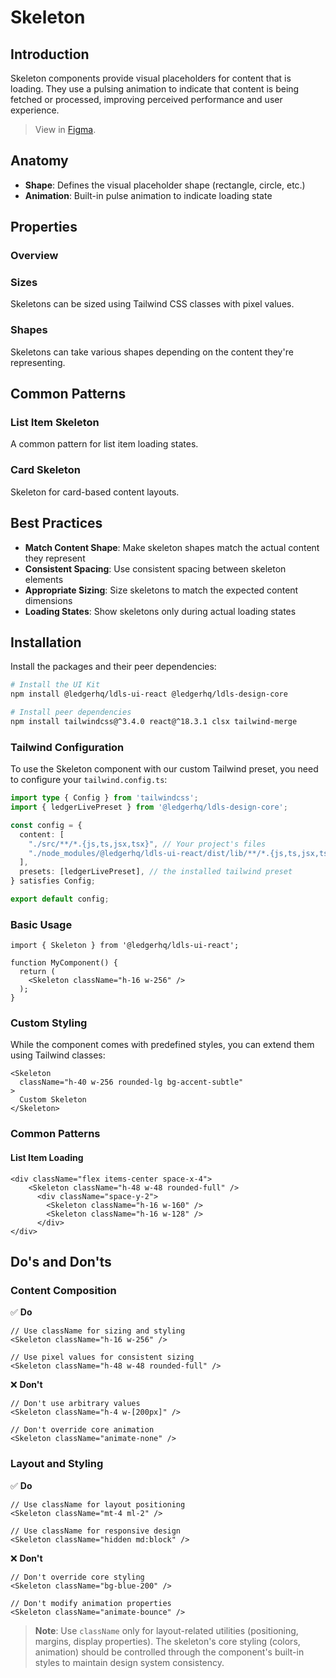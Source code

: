 
<Meta title="Components/Skeleton" of={SkeletonStories} />

# Skeleton

<CustomTabs>
  <Tab label="Overview">

## Introduction

Skeleton components provide visual placeholders for content that is loading. They use a pulsing animation to indicate that content is being fetched or processed, improving perceived performance and user experience.

> View in [Figma](https://www.figma.com/design/JxaLVMTWirCpU0rsbZ30k7/2.-Components-Library?node-id=8004-10676&m=dev).

## Anatomy

<Canvas of={SkeletonStories.Default} />

- **Shape**: Defines the visual placeholder shape (rectangle, circle, etc.)
- **Animation**: Built-in pulse animation to indicate loading state

## Properties

### Overview

<Canvas of={SkeletonStories.Default} />
<Controls of={SkeletonStories.Default} />

### Sizes

Skeletons can be sized using Tailwind CSS classes with pixel values.

<Canvas of={SkeletonStories.Sizes} />

### Shapes

Skeletons can take various shapes depending on the content they're representing.

<Canvas of={SkeletonStories.Shapes} />

## Common Patterns

### List Item Skeleton

A common pattern for list item loading states.

<Canvas of={SkeletonStories.ListItem} />

### Card Skeleton

Skeleton for card-based content layouts.

<Canvas of={SkeletonStories.Card} />

## Best Practices

- **Match Content Shape**: Make skeleton shapes match the actual content they represent
- **Consistent Spacing**: Use consistent spacing between skeleton elements
- **Appropriate Sizing**: Size skeletons to match the expected content dimensions
- **Loading States**: Show skeletons only during actual loading states

</Tab>
<Tab label="Implementation">

## Installation

Install the packages and their peer dependencies:

```bash
# Install the UI Kit
npm install @ledgerhq/ldls-ui-react @ledgerhq/ldls-design-core

# Install peer dependencies
npm install tailwindcss@^3.4.0 react@^18.3.1 clsx tailwind-merge
```

### Tailwind Configuration

To use the Skeleton component with our custom Tailwind preset, you need to configure your `tailwind.config.ts`:

```typescript
import type { Config } from 'tailwindcss';
import { ledgerLivePreset } from '@ledgerhq/ldls-design-core';

const config = {
  content: [
    "./src/**/*.{js,ts,jsx,tsx}", // Your project's files
    "./node_modules/@ledgerhq/ldls-ui-react/dist/lib/**/*.{js,ts,jsx,tsx}" // Ledger UI Kit components
  ],
  presets: [ledgerLivePreset], // the installed tailwind preset
} satisfies Config;

export default config;
```

### Basic Usage

```tsx
import { Skeleton } from '@ledgerhq/ldls-ui-react';

function MyComponent() {
  return (
    <Skeleton className="h-16 w-256" />
  );
}
```

### Custom Styling

While the component comes with predefined styles, you can extend them using Tailwind classes:

```tsx
<Skeleton
  className="h-40 w-256 rounded-lg bg-accent-subtle"
>
  Custom Skeleton
</Skeleton>
```

### Common Patterns

#### List Item Loading

```tsx
<div className="flex items-center space-x-4">
    <Skeleton className="h-48 w-48 rounded-full" />
      <div className="space-y-2">
        <Skeleton className="h-16 w-160" />
        <Skeleton className="h-16 w-128" />
      </div>
</div>
```

## Do's and Don'ts

### Content Composition

✅ **Do**

```tsx
// Use className for sizing and styling
<Skeleton className="h-16 w-256" />

// Use pixel values for consistent sizing
<Skeleton className="h-48 w-48 rounded-full" />
```

❌ **Don't**

```tsx
// Don't use arbitrary values
<Skeleton className="h-4 w-[200px]" />

// Don't override core animation
<Skeleton className="animate-none" />
```

### Layout and Styling

✅ **Do**

```tsx
// Use className for layout positioning
<Skeleton className="mt-4 ml-2" />

// Use className for responsive design
<Skeleton className="hidden md:block" />
```

❌ **Don't**

```tsx
// Don't override core styling
<Skeleton className="bg-blue-200" />

// Don't modify animation properties
<Skeleton className="animate-bounce" />
```

> **Note**: Use `className` only for layout-related utilities (positioning, margins, display properties). The skeleton's core styling (colors, animation) should be controlled through the component's built-in styles to maintain design system consistency.

</Tab>
</CustomTabs>
